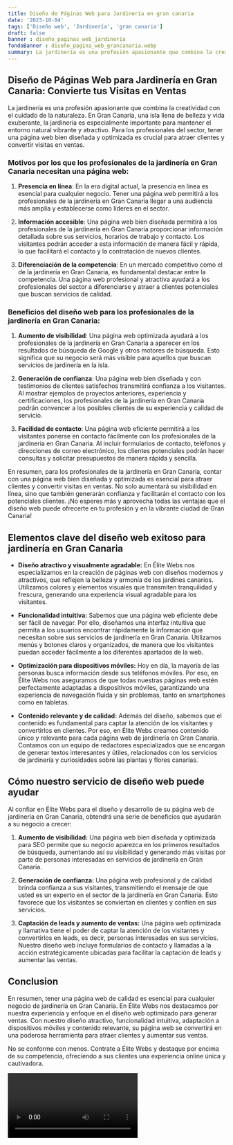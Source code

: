 ```yaml
---
title: Diseño de Páginas Web para Jardinería en gran canaria
date: '2023-10-04'
tags: ['Diseño web', 'Jardinería', 'gran canaria']
draft: false
banner : diseño_paginas_web_jardinería
fondoBanner : diseño_pagina_web_grancanaria.webp
summary: La jardinería es una profesión apasionante que combina la creatividad con el cuidado de la naturaleza. En Gran Canaria, una isla llena de belleza y vida exuberante, la jardinería es especialmente importante para mantener el entorno natural vibrante y atractivo. Para los profesionales del sector, tener una página web bien diseñada y optimizada es crucial para atraer clientes y convertir visitas en ventas.
---
```


## Diseño de Páginas Web para Jardinería en Gran Canaria: Convierte tus Visitas en Ventas

La jardinería es una profesión apasionante que combina la creatividad con el cuidado de la naturaleza. En Gran Canaria, una isla llena de belleza y vida exuberante, la jardinería es especialmente importante para mantener el entorno natural vibrante y atractivo. Para los profesionales del sector, tener una página web bien diseñada y optimizada es crucial para atraer clientes y convertir visitas en ventas.

### Motivos por los que los profesionales de la jardinería en Gran Canaria necesitan una página web:

1. **Presencia en línea**: En la era digital actual, la presencia en línea es esencial para cualquier negocio. Tener una página web permitirá a los profesionales de la jardinería en Gran Canaria llegar a una audiencia más amplia y establecerse como líderes en el sector.

2. **Información accesible**: Una página web bien diseñada permitirá a los profesionales de la jardinería en Gran Canaria proporcionar información detallada sobre sus servicios, horarios de trabajo y contacto. Los visitantes podrán acceder a esta información de manera fácil y rápida, lo que facilitará el contacto y la contratación de nuevos clientes.

3. **Diferenciación de la competencia**: En un mercado competitivo como el de la jardinería en Gran Canaria, es fundamental destacar entre la competencia. Una página web profesional y atractiva ayudará a los profesionales del sector a diferenciarse y atraer a clientes potenciales que buscan servicios de calidad.

### Beneficios del diseño web para los profesionales de la jardinería en Gran Canaria:

1. **Aumento de visibilidad**: Una página web optimizada ayudará a los profesionales de la jardinería en Gran Canaria a aparecer en los resultados de búsqueda de Google y otros motores de búsqueda. Esto significa que su negocio será más visible para aquellos que buscan servicios de jardinería en la isla.

2. **Generación de confianza**: Una página web bien diseñada y con testimonios de clientes satisfechos transmitirá confianza a los visitantes. Al mostrar ejemplos de proyectos anteriores, experiencia y certificaciones, los profesionales de la jardinería en Gran Canaria podrán convencer a los posibles clientes de su experiencia y calidad de servicio.

3. **Facilidad de contacto**: Una página web eficiente permitirá a los visitantes ponerse en contacto fácilmente con los profesionales de la jardinería en Gran Canaria. Al incluir formularios de contacto, teléfonos y direcciones de correo electrónico, los clientes potenciales podrán hacer consultas y solicitar presupuestos de manera rápida y sencilla.

En resumen, para los profesionales de la jardinería en Gran Canaria, contar con una página web bien diseñada y optimizada es esencial para atraer clientes y convertir visitas en ventas. No solo aumentará su visibilidad en línea, sino que también generarán confianza y facilitarán el contacto con los potenciales clientes. ¡No esperes más y aprovecha todas las ventajas que el diseño web puede ofrecerte en tu profesión y en la vibrante ciudad de Gran Canaria!

<GifSeo />

<Cta />

## Elementos clave del diseño web exitoso para jardinería en Gran Canaria

- **Diseño atractivo y visualmente agradable:** En Élite Webs nos especializamos en la creación de páginas web con diseños modernos y atractivos, que reflejen la belleza y armonía de los jardines canarios. Utilizamos colores y elementos visuales que transmiten tranquilidad y frescura, generando una experiencia visual agradable para los visitantes.

- **Funcionalidad intuitiva:** Sabemos que una página web eficiente debe ser fácil de navegar. Por ello, diseñamos una interfaz intuitiva que permita a los usuarios encontrar rápidamente la información que necesitan sobre sus servicios de jardinería en Gran Canaria. Utilizamos menús y botones claros y organizados, de manera que los visitantes puedan acceder fácilmente a los diferentes apartados de la web.

- **Optimización para dispositivos móviles:** Hoy en día, la mayoría de las personas busca información desde sus teléfonos móviles. Por eso, en Élite Webs nos aseguramos de que todas nuestras páginas web estén perfectamente adaptadas a dispositivos móviles, garantizando una experiencia de navegación fluida y sin problemas, tanto en smartphones como en tabletas.

- **Contenido relevante y de calidad:** Además del diseño, sabemos que el contenido es fundamental para captar la atención de los visitantes y convertirlos en clientes. Por eso, en Élite Webs creamos contenido único y relevante para cada página web de jardinería en Gran Canaria. Contamos con un equipo de redactores especializados que se encargan de generar textos interesantes y útiles, relacionados con los servicios de jardinería y curiosidades sobre las plantas y flores canarias.

## Cómo nuestro servicio de diseño web puede ayudar

Al confiar en Élite Webs para el diseño y desarrollo de su página web de jardinería en Gran Canaria, obtendrá una serie de beneficios que ayudarán a su negocio a crecer:

1. **Aumento de visibilidad:** Una página web bien diseñada y optimizada para SEO permite que su negocio aparezca en los primeros resultados de búsqueda, aumentando así su visibilidad y generando más visitas por parte de personas interesadas en servicios de jardinería en Gran Canaria.

2. **Generación de confianza:** Una página web profesional y de calidad brinda confianza a sus visitantes, transmitiendo el mensaje de que usted es un experto en el sector de la jardinería en Gran Canaria. Esto favorece que los visitantes se conviertan en clientes y confíen en sus servicios.

3. **Captación de leads y aumento de ventas:** Una página web optimizada y llamativa tiene el poder de captar la atención de los visitantes y convertirlos en leads, es decir, personas interesadas en sus servicios. Nuestro diseño web incluye formularios de contacto y llamadas a la acción estratégicamente ubicadas para facilitar la captación de leads y aumentar las ventas.

## Conclusion

En resumen, tener una página web de calidad es esencial para cualquier negocio de jardinería en Gran Canaria. En Élite Webs nos destacamos por nuestra experiencia y enfoque en el diseño web optimizado para generar ventas. Con nuestro diseño atractivo, funcionalidad intuitiva, adaptación a dispositivos móviles y contenido relevante, su página web se convertirá en una poderosa herramienta para atraer clientes y aumentar sus ventas.

No se conforme con menos. Contrate a Élite Webs y destaque por encima de su competencia, ofreciendo a sus clientes una experiencia online única y cautivadora.

<Video />

<CtaBot job='Jardinería' city='gran canaria'/>

<Gmaps query='gran canaria+españa+maps' />